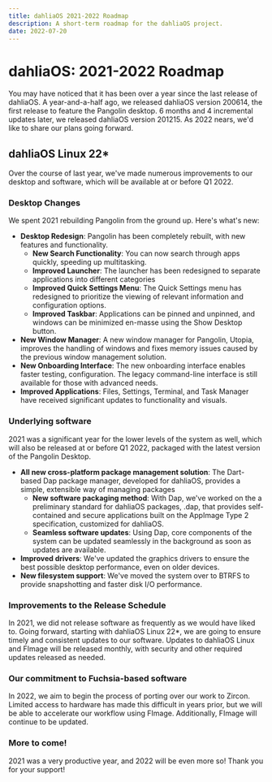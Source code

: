 ```yaml
---
title: dahliaOS 2021-2022 Roadmap
description: A short-term roadmap for the dahliaOS project.
date: 2022-07-20
---
```


# dahliaOS: 2021-2022 Roadmap

You may have noticed that it has been over a year since the last release of dahliaOS. A year-and-a-half ago, we released dahliaOS version 200614, the first release to feature the Pangolin desktop. 6 months and 4 incremental updates later, we released dahliaOS version 201215. As 2022 nears, we'd like to share our plans going forward.

## dahliaOS Linux 22\*

Over the course of last year, we've made numerous improvements to our desktop and software, which will be available at or before Q1 2022.

### Desktop Changes

We spent 2021 rebuilding Pangolin from the ground up. Here's what's new:

- **Desktop Redesign**: Pangolin has been completely rebuilt, with new features and functionality.
  - **New Search Functionality**: You can now search through apps quickly, speeding up multitasking.
  - **Improved Launcher**: The launcher has been redesigned to separate applications into different categories
  - **Improved Quick Settings Menu**: The Quick Settings menu has redesigned to prioritize the viewing of relevant information and configuration options.
  - **Improved Taskbar**: Applications can be pinned and unpinned, and windows can be minimized en-masse using the Show Desktop button.
- **New Window Manager**: A new window manager for Pangolin, Utopia, improves the handling of windows and fixes memory issues caused by the previous window management solution.
- **New Onboarding Interface**: The new onboarding interface enables faster testing, configuration. The legacy command-line interface is still available for those with advanced needs.
- **Improved Applications**: Files, Settings, Terminal, and Task Manager have received significant updates to functionality and visuals.

### Underlying software

2021 was a significant year for the lower levels of the system as well, which will also be released at or before Q1 2022, packaged with the latest version of the Pangolin Desktop.

- **All new cross-platform package management solution**: The Dart-based Dap package manager, developed for dahliaOS, provides a simple, extensible way of managing packages
  - **New software packaging method**: With Dap, we've worked on the a preliminary standard for dahliaOS packages, .dap, that provides self-contained and secure applications built on the AppImage Type 2 specification, customized for dahliaOS.
  - **Seamless software updates**: Using Dap, core components of the system can be updated seamlessly in the background as soon as updates are available.
- **Improved drivers**: We've updated the graphics drivers to ensure the best possible desktop performance, even on older devices.
- **New filesystem support**: We've moved the system over to BTRFS to provide snapshotting and faster disk I/O performance.

### Improvements to the Release Schedule

In 2021, we did not release software as frequently as we would have liked to. Going forward, starting with dahliaOS Linux 22\*, we are going to ensure timely and consistent updates to our software. Updates to dahliaOS Linux and FImage will be released monthly, with security and other required updates released as needed.

### Our commitment to Fuchsia-based software

In 2022, we aim to begin the process of porting over our work to Zircon. Limited access to hardware has made this difficult in years prior, but we will be able to accelerate our workflow using FImage. Additionally, FImage will continue to be updated.

### More to come!

2021 was a very productive year, and 2022 will be even more so! Thank you for your support!
